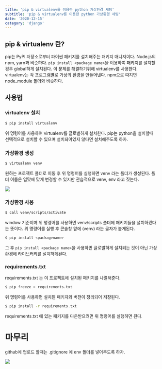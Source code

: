 ```yaml
---
title: 'pip & virtualenv를 이용한 python 가상환경 세팅'
subtitle: 'pip & virtualenv를 이용한 python 가상환경 세팅'
date: '2020-12-15'
category: 'django'
---
```


## pip & virtualenv 란?

pip는 PyPI 저장소로부터 파이썬 패키지를 설치해주는 패키지 매니저이다.
Node.js의 npm, yarn과 비슷하다.
`pip install <package name>`을 이용하여 패키지를 설치할 경우 global하게 설치된다.
이 문제를 해결하기위해 virtualenv를 사용한다.
virtualenv는 각 프로그램별로 가상의 환경을 만들어낸다.
npm으로 따지면 node_module 폴더와 비슷하다.

## 사용법

### virtualenv 설치

```sh
$ pip install virtualenv
```

위 명령어를 사용하여 virtualenv를 글로벌하게 설치한다.
pip는 python을 설치할때 선택적으로 설치할 수 있으며 설치되어있지 않다면 설치해주도록 하자.

### 가상환경 생성

```sh
$ virtualenv venv
```

원하는 프로젝트 폴더로 이동 후 위 명령어를 실행하면 venv 라는 폴더가 생성된다.
폴더 이름은 입맛에 맞게 변경할 수 있지만 관습적으로 venv, env 라고 짓는다.

![](https://images.velog.io/images/hojin9622/post/59db840f-98c2-496f-9a90-fed4d224e328/list.png)

### 가상환경 사용

```sh
$ call venv/scripts/activate
```

window 기준이며 위 명령어를 사용하면 venv/scripts 폴더에 패키지들을 설치하겠다는 뜻이다.
위 명령어를 실행 후 콘솔창 앞에 (venv) 라는 글자가 붙게된다.

```sh
$ pip install <packagename>
```

그 후 `pip install <package name>`을 사용하면 글로벌하게 설치되는 것이 아닌 가상환경에 라이브러리를 설치하게된다.

### requirements.txt

requirements.txt 는 이 프로젝트에 설치된 패키지를 나열해준다.

```sh
$ pip freeze > requirements.txt
```

위 명령어를 사용하면 설치된 패키지와 버전이 정리되어 저장된다.

```sh
$ pip install -r requirements.txt
```

requirements.txt 에 있는 패키지를 다운받으려면 위 명령어를 실행하면 된다.

# 마무리

github에 업로드 할때는 .gitignore 에 env 폴더를 넣어주도록 하자.

![](https://images.velog.io/images/hojin9622/post/42cfca80-476b-485f-85ee-5c2d517f6486/gitignore.png)
